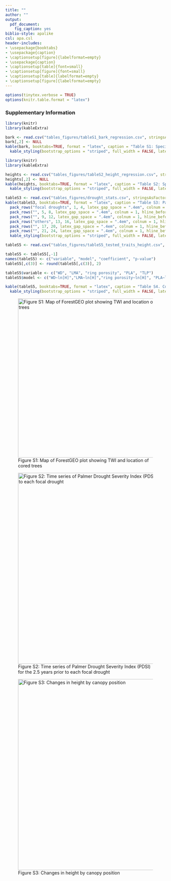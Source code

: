 ```yaml
---
title: ""
author: ""
output:
  pdf_document:
    fig_caption: yes
biblio-style: apalike
csl: apa.csl
header-includes:
- \usepackage{booktabs}
- \usepackage{caption}
- \captionsetup[figure]{labelformat=empty}
- \usepackage{caption}
- \captionsetup[table]{font=small}
- \captionsetup[figure]{font=small}
- \captionsetup[table]{labelformat=empty}
- \captionsetup[figure]{labelformat=empty}
---
```


```r
options(tinytex.verbose = TRUE)
options(knitr.table.format = "latex")
```

### Supplementary Information
```r
library(knitr)
library(kableExtra)

bark <- read.csv("tables_figures/tableS1_bark_regression.csv", stringsAsFactors = FALSE)
bark[,2] <- NULL
kable(bark, booktabs=TRUE, format = "latex", caption = "Table S1: Species-specific bark thickness regression equations") %>%
  kable_styling(bootstrap_options = "striped", full_width = FALSE, latex_options = "hold_position")
```

```r
library(knitr)
library(kableExtra)

heights <- read.csv("tables_figures/tableS2_height_regression.csv", stringsAsFactors = FALSE)
heights[,2] <- NULL
kable(heights, booktabs=TRUE, format = "latex", caption = "Table S2: Species-specific height regression equations") %>%
  kable_styling(bootstrap_options = "striped", full_width = FALSE, latex_options = "hold_position")
```

```r
tableS3 <- read.csv("tables_figures/drought_stats.csv", stringsAsFactors = FALSE)
kable(tableS3, booktabs=TRUE, format = "latex", caption = "Table S3: Palmer drought severity index (PDSI) by month for focal droughts and other years referenced in the manuscript") %>%
  pack_rows("focal droughts", 1, 4, latex_gap_space = ".4em", colnum = 1, hline_before = FALSE) %>%
  pack_rows("", 5, 8, latex_gap_space = ".4em", colnum = 1, hline_before = FALSE) %>%
  pack_rows("", 9, 12, latex_gap_space = ".4em", colnum = 1, hline_before = FALSE) %>%
  pack_rows("others", 13, 16, latex_gap_space = ".4em", colnum = 1, hline_before = FALSE) %>%
  pack_rows("", 17, 20, latex_gap_space = ".4em", colnum = 1, hline_before = FALSE) %>%
  pack_rows("", 21, 24, latex_gap_space = ".4em", colnum = 1, hline_before = FALSE) %>%
  kable_styling(bootstrap_options = "striped", full_width = FALSE, latex_options = "hold_position")
```


\newpage
\clearpage

```r
tableS5 <- read.csv("tables_figures/tableS5_tested_traits_height.csv", stringsAsFactors = FALSE)

tableS5 <- tableS5[,-1]
names(tableS5) <- c("variable", "model", "coefficient", "p-value")
tableS5[,c(3)] <- round(tableS5[,c(3)], 2)

tableS5$variable <- c("WD", "LMA", "ring porosity", "PLA", "TLP")
tableS5$model <- c("WD~ln[H]","LMA~ln[H]","ring porosity~ln[H]", "PLA~ln[H]", "PLA~ln[H]")

kable(tableS5, booktabs=TRUE, format = "latex", caption = "Table S4. Correlation of species' traits with tree height across all individuals in the ForestGEO plot") %>%
  kable_styling(bootstrap_options = "striped", full_width = FALSE, latex_options = "hold_position")
```

\newpage
![Figure S1: Map of ForestGEO plot showing TWI and location of cored trees](tables_figures/figureS1_location_cored_trees.png){width=500px}

\newpage
![Figure S2: Time series of Palmer Drought Severity Index (PDSI) for the 2.5 years prior to each focal drought](tables_figures/figureS2_drought_plot.jpg){width=600px}

\newpage
![Figure S3: Changes in height by canopy position](tables_figures/figureS3_height_plot_analysis.png){width=600px}
